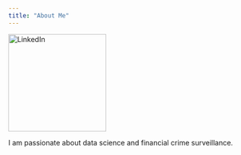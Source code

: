 ```yaml
---
title: "About Me"
---
```


[![LinkedIn](https://cdn-icons-png.flaticon.com/512/174/174857.png){width="196"}](https://www.linkedin.com/in/jeffreyleeshaolin/)

I am passionate about data science and financial crime surveillance.
